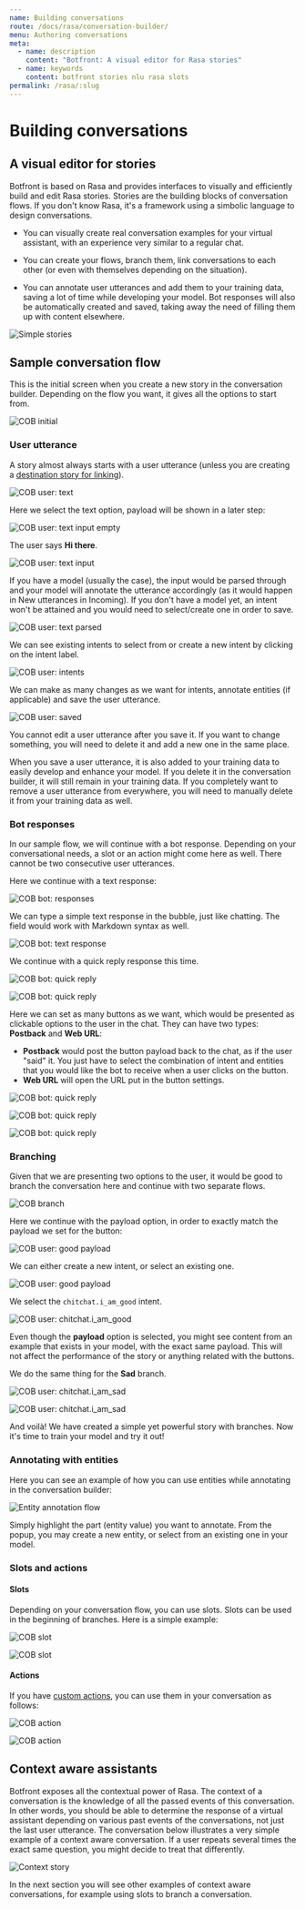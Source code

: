 ```yaml
---
name: Building conversations
route: /docs/rasa/conversation-builder/
menu: Authoring conversations
meta:
  - name: description
    content: "Botfront: A visual editor for Rasa stories"
  - name: keywords
    content: botfront stories nlu rasa slots
permalink: /rasa/:slug
---
```


# Building conversations

## A visual editor for stories

Botfront is based on Rasa and provides interfaces to visually and efficiently build and edit Rasa stories.
Stories are the building blocks of conversation flows. If you don't know Rasa, it's a framework using a simbolic language to design conversations.

- You can visually create real conversation examples for your virtual assistant, with an experience very similar to a regular chat.

- You can create your flows, branch them, link conversations to each other (or even with themselves depending on the situation).

- You can annotate user utterances and add them to your training data, saving a lot of time while developing your model. Bot responses will also be automatically created and saved, taking away the need of filling them up with content elsewhere.

![Simple stories](../../../images/stories_cob_1.png)

## Sample conversation flow

This is the initial screen when you create a new story in the conversation builder. Depending on the flow you want, it gives all the options to start from.

![COB initial](../../../images/cob_1.png)

### User utterance

A story almost always starts with a user utterance (unless you are creating a [destination story for linking](/docs/rasa/conversation-flows#linking-stories)).

![COB user: text](../../../images/cob_2.png)

Here we select the text option, payload will be shown in a later step:

![COB user: text input empty](../../../images/cob_3.png)

The user says **Hi there**.

![COB user: text input](../../../images/cob_4.png)

If you have a model (usually the case), the input would be parsed through and your model will annotate the utterance accordingly (as it would happen in New utterances in Incoming). If you don't have a model yet, an intent won't be attained and you would need to select/create one in order to save.

![COB user: text parsed](../../../images/cob_5.png)

We can see existing intents to select from or create a new intent by clicking on the intent label.

![COB user: intents](../../../images/cob_6.png)

We can make as many changes as we want for intents, annotate entities (if applicable) and save the user utterance.

![COB user: saved](../../../images/cob_6_2.png)

<Important type="warning" title="Note">

You cannot edit a user utterance after you save it. If you want to change something, you will need to delete it and add a new one in the same place.

When you save a user utterance, it is also added to your training data to easily develop and enhance your model. If you delete it in the conversation builder, it will still remain in your training data. If you completely want to remove a user utterance from everywhere, you will need to manually delete it from your training data as well.

</Important>

### Bot responses

In our sample flow, we will continue with a bot response. Depending on your conversational needs, a slot or an action might come here as well. There cannot be two consecutive user utterances.

Here we continue with a text response:

![COB bot: responses](../../../images/cob_7.png)

We can type a simple text response in the bubble, just like chatting. The field would work with Markdown syntax as well.

![COB bot: text response](../../../images/cob_8.png)

We continue with a quick reply response this time.

![COB bot: quick reply](../../../images/cob_9.png)

![COB bot: quick reply](../../../images/cob_10.png)

Here we can set as many buttons as we want, which would be presented as clickable options to the user in the chat. They can have two types: **Postback** and **Web URL**:

- **Postback** would post the button payload back to the chat, as if the user "said" it. You just have to select the combination of intent and entities that you would like the bot to receive when a user clicks on the button.
- **Web URL** will open the URL put in the button settings.

![COB bot: quick reply](../../../images/cob_11.png)

![COB bot: quick reply](../../../images/cob_12.png)

![COB bot: quick reply](../../../images/cob_13.png)

### Branching

Given that we are presenting two options to the user, it would be good to branch the conversation here and continue with two separate flows.

![COB branch](../../../images/cob_14.png)

Here we continue with the payload option, in order to exactly match the payload we set for the button:

![COB user: good payload](../../../images/cob_15.png)

We can either create a new intent, or select an existing one.

![COB user: good payload](../../../images/cob_16.png)

We select the `chitchat.i_am_good` intent.

![COB user: chitchat.i_am_good](../../../images/cob_17.png)

<Important type="tip">

Even though the **payload** option is selected, you might see content from an example that exists in your model, with the exact same payload. This will not affect the performance of the story or anything related with the buttons.

</Important>

We do the same thing for the **Sad** branch.

![COB user: chitchat.i_am_sad](../../../images/cob_18.png)

![COB user: chitchat.i_am_sad](../../../images/cob_19.png)

And voilà! We have created a simple yet powerful story with branches. Now it's time to train your model and try it out!

### Annotating with entities

Here you can see an example of how you can use entities while annotating in the conversation builder:

![Entity annotation flow](../../../images/annotation_entity_flow_cob_1.png)

<Important type="tip">

Simply highlight the part (entity value) you want to annotate. From the popup, you may create a new entity, or select from an existing one in your model.

</Important>

### Slots and actions

#### Slots

Depending on your conversation flow, you can use slots. Slots can be used in the beginning of branches. Here is a simple example:

![COB slot](../../../images/cob_slot_1.png)

![COB slot](../../../images/cob_slot_2.png)

#### Actions

If you have [custom actions](/docs/rasa/custom-actions/), you can use them in your conversation as follows:

![COB action](../../../images/cob_action_1.png)

![COB action](../../../images/cob_action_2.png)

## Context aware assistants

Botfront exposes all the contextual power of Rasa. The context of a conversation is the knowledge of all the passed events of this conversation. In other words, you should be able to determine the response of a virtual assistant depending on various past events of the conversations, not just the last user utterance. The conversation below illustrates a very simple example of a context aware conversation. If a user repeats several times the exact same question, you might decide to treat that differently.

![Context story](../../../images/stories_cob_2.png)

In the next section you will see other examples of context aware conversations, for example using slots to branch a conversation.
